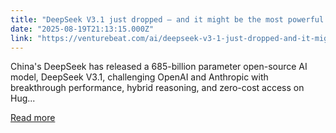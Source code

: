 ```yaml
---
title: "DeepSeek V3.1 just dropped — and it might be the most powerful open AI yet"
date: "2025-08-19T21:13:15.000Z"
link: "https://venturebeat.com/ai/deepseek-v3-1-just-dropped-and-it-might-be-the-most-powerful-open-ai-yet/"
---
```


China's DeepSeek has released a 685-billion parameter open-source AI model, DeepSeek V3.1, challenging OpenAI and Anthropic with breakthrough performance, hybrid reasoning, and zero-cost access on Hug...

[Read more](https://venturebeat.com/ai/deepseek-v3-1-just-dropped-and-it-might-be-the-most-powerful-open-ai-yet/)
